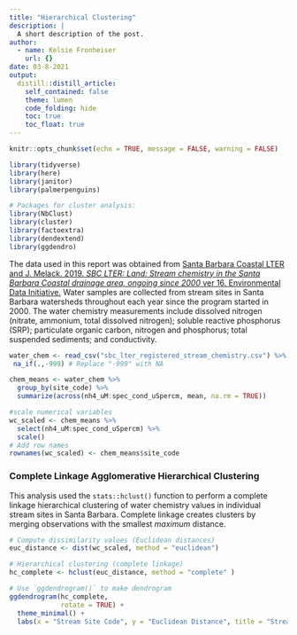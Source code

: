 ```yaml
---
title: "Hierarchical Clustering"
description: |
  A short description of the post.
author:
  - name: Kelsie Fronheiser
    url: {}
date: 03-8-2021
output:
  distill::distill_article:
    self_contained: false
    theme: lumen
    code_folding: hide
    toc: true
    toc_float: true
---
```



```r
knitr::opts_chunk$set(echo = TRUE, message = FALSE, warning = FALSE)

library(tidyverse)
library(here)
library(janitor)
library(palmerpenguins)

# Packages for cluster analysis:
library(NbClust)
library(cluster)
library(factoextra)
library(dendextend)
library(ggdendro)
```

The data used in this report was obtained from [Santa Barbara Coastal LTER and J. Melack. 2019. *SBC LTER: Land: Stream chemistry in the Santa Barbara Coastal drainage area, ongoing since 2000* ver 16. Environmental Data Initiative.](https://portal.edirepository.org/nis/mapbrowse?packageid=knb-lter-sbc.6.16) Water samples are collected from stream sites in Santa Barbara watersheds throughout each year since the program started in 2000. The water chemistry measurements include dissolved nitrogen (nitrate, ammonium, total dissolved nitrogen); soluble reactive phosphorus (SRP); particulate organic carbon, nitrogen and phosphorus; total suspended sediments; and conductivity.

```r
water_chem <- read_csv("sbc_lter_registered_stream_chemistry.csv") %>% 
 na_if(.,-999) # Replace "-999" with NA

chem_means <- water_chem %>% 
  group_by(site_code) %>% 
  summarize(across(nh4_uM:spec_cond_uSpercm, mean, na.rm = TRUE))

#scale numerical variables
wc_scaled <- chem_means %>% 
  select(nh4_uM:spec_cond_uSpercm) %>% 
  scale()
# Add row names
rownames(wc_scaled) <- chem_means$site_code
```

### Complete Linkage Agglomerative Hierarchical Clustering

This analysis used the `stats::hclust()` function to perform a complete linkage hierarchical clustering of water chemistry values in individual stream sites in Santa Barbara. Complete linkage creates clusters by merging observations with the smallest *maximum* distance.

```r
# Compute dissimilarity values (Euclidean distances)
euc_distance <- dist(wc_scaled, method = "euclidean")

# Hierarchical clustering (complete linkage)
hc_complete <- hclust(euc_distance, method = "complete" )

# Use `ggdendrogram()` to make dendrogram
ggdendrogram(hc_complete, 
             rotate = TRUE) +
  theme_minimal() +
  labs(x = "Stream Site Code", y = "Euclidean Distance", title = "Stream Site Chemistry Dendrogram in Santa Barbara, CA")
```

